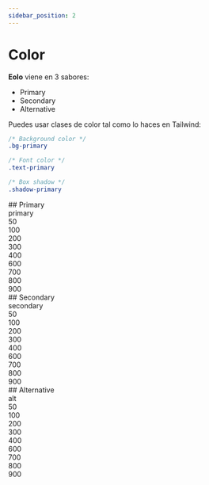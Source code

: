 ```yaml
---
sidebar_position: 2
---
```



# Color

**Eolo** viene en 3 sabores:

- Primary
- Secondary
- Alternative

Puedes usar clases de color tal como lo haces en Tailwind:

```css
/* Background color */
.bg-primary

/* Font color */
.text-primary

/* Box shadow */
.shadow-primary
```



<div className="space-y-8 use-h2-only-for-anchors">
	## Primary
	<DemoCard title="Primary">
	<div className="text-sm text-center font-medium mt-6 grid grid-cols-2 gap-x-7 gap-y-3 sm:grid-cols-4 xl:grid-cols-10 xl:gap-3">
		<div>
			<div className="bg-primary w-full h-12 mx-auto rounded-lg" />
			<div className="mt-1">primary</div>
		</div>
		<div>
			<div className="bg-primary-50 w-full h-12 mx-auto rounded-lg" />
			<div className="mt-1">50</div>
		</div>
		<div>
			<div className="bg-primary-100 w-full h-12 mx-auto rounded-lg" />
			<div className="mt-1">100</div>
		</div>
		<div>
			<div className="bg-primary-200 w-full h-12 mx-auto rounded-lg" />
			<div className="mt-1">200</div>
		</div>
		<div>
			<div className="bg-primary-300 w-full h-12 mx-auto rounded-lg" />
			<div className="mt-1">300</div>
		</div>
		<div>
			<div className="bg-primary-400 w-full h-12 mx-auto rounded-lg" />
			<div className="mt-1">400</div>
		</div>
		<div>
			<div className="bg-primary-600 w-full h-12 mx-auto rounded-lg" />
			<div className="mt-1">600</div>
		</div>
		<div>
			<div className="bg-primary-700 w-full h-12 mx-auto rounded-lg" />
			<div className="mt-1">700</div>
		</div>
		<div>
			<div className="bg-primary-800 w-full h-12 mx-auto rounded-lg" />
			<div className="mt-1">800</div>
		</div>
		<div>
			<div className="bg-primary-900 w-full h-12 mx-auto rounded-lg" />
			<div className="mt-1">900</div>
		</div>
	</div>
	</DemoCard>
	## Secondary
	<DemoCard title="Secondary">
	<div className="text-sm text-center font-medium mt-6 grid grid-cols-2 gap-x-7 gap-y-3 sm:grid-cols-4 xl:grid-cols-10 xl:gap-3">
		<div>
			<div className="bg-secondary w-full h-12 mx-auto rounded-lg" />
			<div className="mt-1">secondary</div>
		</div>
		<div>
			<div className="bg-secondary-50 w-full h-12 mx-auto rounded-lg" />
			<div className="mt-1">50</div>
		</div>
		<div>
			<div className="bg-secondary-100 w-full h-12 mx-auto rounded-lg" />
			<div className="mt-1">100</div>
		</div>
		<div>
			<div className="bg-secondary-200 w-full h-12 mx-auto rounded-lg" />
			<div className="mt-1">200</div>
		</div>
		<div>
			<div className="bg-secondary-300 w-full h-12 mx-auto rounded-lg" />
			<div className="mt-1">300</div>
		</div>
		<div>
			<div className="bg-secondary-400 w-full h-12 mx-auto rounded-lg" />
			<div className="mt-1">400</div>
		</div>
		<div>
			<div className="bg-secondary-600 w-full h-12 mx-auto rounded-lg" />
			<div className="mt-1">600</div>
		</div>
		<div>
			<div className="bg-secondary-700 w-full h-12 mx-auto rounded-lg" />
			<div className="mt-1">700</div>
		</div>
		<div>
			<div className="bg-secondary-800 w-full h-12 mx-auto rounded-lg" />
			<div className="mt-1">800</div>
		</div>
		<div>
			<div className="bg-secondary-900 w-full h-12 mx-auto rounded-lg" />
			<div className="mt-1">900</div>
		</div>
	</div>
	</DemoCard>
	## Alternative
	<DemoCard title="Alternative">
	<div className="text-sm text-center font-medium mt-6 grid grid-cols-2 gap-x-7 gap-y-3 sm:grid-cols-4 xl:grid-cols-10 xl:gap-3">
		<div>
			<div className="bg-alt w-full h-12 mx-auto rounded-lg" />
			<div className="mt-1">alt</div>
		</div>
		<div>
			<div className="bg-alt-50 w-full h-12 mx-auto rounded-lg" />
			<div className="mt-1">50</div>
		</div>
		<div>
			<div className="bg-alt-100 w-full h-12 mx-auto rounded-lg" />
			<div className="mt-1">100</div>
		</div>
		<div>
			<div className="bg-alt-200 w-full h-12 mx-auto rounded-lg" />
			<div className="mt-1">200</div>
		</div>
		<div>
			<div className="bg-alt-300 w-full h-12 mx-auto rounded-lg" />
			<div className="mt-1">300</div>
		</div>
		<div>
			<div className="bg-alt-400 w-full h-12 mx-auto rounded-lg" />
			<div className="mt-1">400</div>
		</div>
		<div>
			<div className="bg-alt-600 w-full h-12 mx-auto rounded-lg" />
			<div className="mt-1">600</div>
		</div>
		<div>
			<div className="bg-alt-700 w-full h-12 mx-auto rounded-lg" />
			<div className="mt-1">700</div>
		</div>
		<div>
			<div className="bg-alt-800 w-full h-12 mx-auto rounded-lg" />
			<div className="mt-1">800</div>
		</div>
		<div>
			<div className="bg-alt-900 w-full h-12 mx-auto rounded-lg" />
			<div className="mt-1">900</div>
		</div>
	</div>
	</DemoCard>
</div>